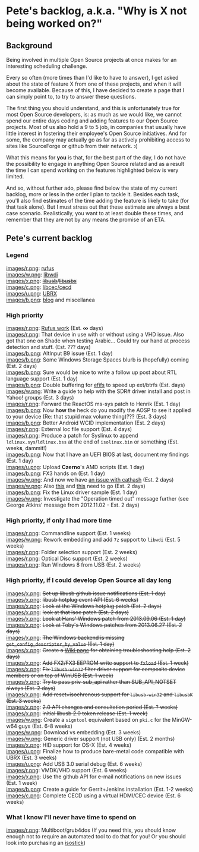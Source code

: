 = Pete's backlog, a.k.a. "Why is X not being worked on?" =

== Background ==
Being involved in multiple Open Source projects at once makes for an interesting scheduling challenge.

Every so often (more times than I'd like to have to answer), I get asked about the state of feature X from one of these projects, and when it will become available. Because of this, I have decided to create a page that I can simply point to, to try to answer these questions.

The first thing you should understand, and this is unfortunately true for most Open Source developers, is: as much as we would like, we cannot spend our entire days coding and adding features to our Open Source projects. Most of us also hold a 9 to 5 job, in companies that usually have little interest in fostering their employee's Open Source initiatives. And for some, the company may actually go as far as actively prohibiting access to sites like SourceForge or github from their network. :(

What this means for '''you''' is that, for the best part of the day, I do not have the possibility to engage in anything Open Source related and as a result the time I can spend working on the features highlighted below is very limited.

And so, without further ado, please find below the state of my current backlog, more or less in the order I plan to tackle it. Besides each task, you'll also find estimates of the time adding the feature is likely to take (for that task alone). But I must stress out that these estimate are always a best case scenario. Realistically, you want to at least double these times, and remember that they are not by any means the promise of an ETA.

== Pete's current backlog ==

=== Legend ===

[[images/r.png]]: [http://rufus.akeo.ie rufus]<br/>
[[images/w.png]]: [http://libwdi.akeo.ie libwdi]<br/>
[[images/x.png]]: <del>[http://libusb.info libusb]/[http://libusbx.org libusbx]</del><br/>
[[images/c.png]]: [http://cecd.akeo.ie libcec/cecd]<br/>
[[images/u.png]]: [http://ubrx.akeo.ie UBRX]<br/>
[[images/b.png]]: [http://pete.akeo.ie blog] and miscellanea<br/>

=== High priority ===
[[images/r.png]]: [https://github.com/pbatard/rufus/issues Rufus work] (Est. '''&infin;''' days)<br/>
[[images/r.png]]: That device in use with or without using a VHD issue. Also got that one on Shade when testing Arabic... Could try our hand at process detection and stuff. (Est. ??? days)<br/>
[[images/b.png]]: AltInput B9 issue (Est. 1 day)<br/>
[[images/b.png]]: Some Windows Storage Spaces blurb is (hopefully) coming (Est. 2 days)<br/>
[[images/b.png]]: Sure would be nice to write a follow up post about RTL language support (Est. 1 day)<br/>
[[images/b.png]]: Double buffering for [https://github.com/pbatard/efifs efifs] to speed up ext/btrfs (Est. days)<br/>
[[images/w.png]]: Write a guide to help with the SDR# driver install and post in Yahoo! groups (Est. 3 days)<br/>
[[images/r.png]]: Forward the ReactOS ms-sys patch to Henrik (Est. 1 day)<br/>
[[images/b.png]]: Now '''how''' the heck do you modify the AOSP to see it applied to your device (Re: that stupid max volume thing)??? (Est. 3 days)<br/>
[[images/b.png]]: Better Android WCID implementation (Est. 2 days)<br/>
[[images/r.png]]: External loc file support (Est. 4 days)<br/>
[[images/r.png]]: Produce a patch for Syslinux to append <tt>ldlinux.sys</tt>/<tt>ldlinux.bss</tt> at the end of <tt>isolinux.bin</tt> or something (Est. week'''s''', dammit!)<br/>
[[images/b.png]]: Now that I have an UEFI BIOS at last, document my findings (Est. 1 day)<br/>
[[images/u.png]]: Upload '''Czerno''''s AMD scripts (Est. 1 day)<br/>
[[images/b.png]]: FX3 hands on (Est. 1 day)<br/>
[[images/w.png]]: And now we have [https://github.com/pbatard/libwdi/issues/9 an issue with cathash] (Est. 2 days)<br/>
[[images/w.png]]: Also [https://github.com/pbatard/libwdi/issues/4 this] and [https://github.com/pbatard/libwdi/issues/6 this] need to go (Est. 2 days)<br/>
[[images/b.png]]: Fix the Linux driver sample (Est. 1 day)<br/>
[[images/w.png]]: Investigate the "Operation timed out" message further (see George Atkins' message from 2012.11.02 - Est. 2 days)

=== High priority, if only I had more time ===
[[images/r.png]]: Commandline support (Est. 1 weeks)<br/>
[[images/w.png]]: Rework embedding and add <code>7z</code> support to <code>libwdi</code> (Est. 5 weeks)<br/>
[[images/r.png]]: Folder selection support (Est. 2 weeks)<br/>
[[images/r.png]]: Optical Disc support (Est. 2 weeks)<br/>
[[images/r.png]]: Run Windows 8 from USB (Est. 2 weeks)<br/>

=== High priority, if I could develop Open Source all day long ===
[[images/x.png]]: <del>Set up libusb github issue notifications (Est. 1 day)</del><br/>
[[images/x.png]]: <del>libusb hotplug event API (Est. 6 weeks)</del><br/>
[[images/x.png]]: <del>Look at the Windows hotplug patch (Est. 2 days)</del><br/>
[[images/x.png]]: <del>look at that isoc patch (Est. 2 days)</del><br/>
[[images/x.png]]: <del>Look at Hans' Windows patch from 2013.09.06 (Est. 1 day)</del><br/>
[[images/x.png]]: <del>Look at Toby's Windows patches from 2013.06.27 (Est. 2 days)</del><br/>
[[images/x.png]]: <del>The Windows backend is missing <tt>get_config_descriptor_by_value</tt> (Est. 1 day)</del><br/>
[[images/x.png]]: <del>Create a [https://github.com/libusbx/libusbx/wiki/Troubleshooting Wiki page] for obtaining troubleshooting help (Est. 2 days)</del><br/>
[[images/x.png]]: <del>Add FX2/FX3 EEPROM write support to <code>fxload</code> (Est. 1 week)</del><br/>
[[images/x.png]]: <del>Fix <code>libusb-win32</code> filter driver support for composite device members or on top of WinUSB (Est. 1 week)</del><br/>
[[images/x.png]]: <del>Try to pass priv-sub_api rather than SUB_API_NOTSET always (Est. 2 days)</del><br/>
[[images/x.png]]: <del>Add reset+isochronous support for <code>libusb-win32</code> and <code>libusbK</code> 
(Est. 3 weeks)</del><br/>
[[images/x.png]]: <del>2.0 API changes and consultation period (Est. ? weeks)</del><br/>
[[images/x.png]]: <del>initial libusb 2.0 token release (Est. 1 week)</del><br/>
[[images/w.png]]: Create a <code>signtool</code> equivalent based on <code>pki.c</code> for the MinGW-w64 guys (Est. 6-8 weeks)<br/>
[[images/w.png]]: Download vs embedding (Est. 3 weeks)<br/>
[[images/w.png]]: Generic driver support (not USB only) (Est. 2 months)<br/>
[[images/x.png]]: HID support for OS-X (Est. 4 weeks)<br/>
[[images/u.png]]: Finalize how to produce bare-metal code compatible with UBRX (Est. 3 weeks)<br/>
[[images/u.png]]: Add USB 3.0 serial debug (Est. 6 weeks)<br/>
[[images/r.png]]: VMDK/VHD support (Est. 6 weeks)<br/>
[[images/x.png]]: Use the github API for e-mail notifications on new issues (Est. 1 week)<br/>
[[images/b.png]]: Create a guide for Gerrit+Jenkins installation (Est. 1-2 weeks)<br/>
[[images/c.png]]: Complete CECD using a virtual HDMI/CEC device (Est. 6 weeks)<br/>

=== What I know I'll never have time to spend on ===
[[images/r.png]]: Multiboot/grub4dos (If you need this, you should know enough not to require an automated tool to do that for you! Or you should look into purchasing an [http://isostick.com/ isostick])<br/>



